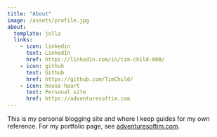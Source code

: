 ```yaml
---
title: "About"
image: /assets/profile.jpg
about:
  template: jolla
  links:
    - icon: linkedin
      text: LinkedIn
      href: https://linkedin.com/in/tim-child-000/
    - icon: github
      text: Github
      href: https://github.com/TimChild/	
    - icon: house-heart
      text: Personal site
      href: https://adventuresoftim.com
---
```


This is my personal blogging site and where I keep guides for my own reference. For my portfolio page, see [adventuresoftim.com](https://adventuresoftim.com).

